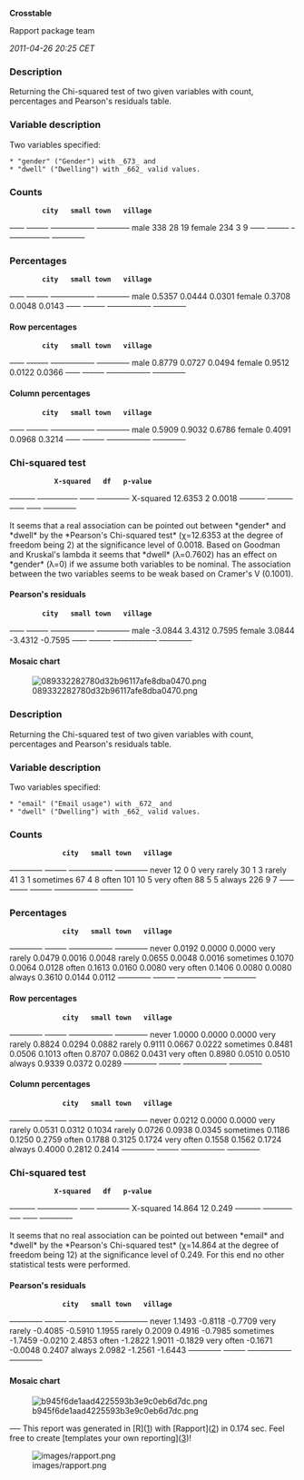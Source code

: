 '''Crosstable'''

Rapport package team

''2011-04-26 20:25 CET''


=== Description ===

Returning the Chi-squared test of two given variables with count, percentages and Pearson's residuals table. 

=== Variable description ===

Two variables specified: 

 * "gender" ("Gender") with _673_ and
 * "dwell" ("Dwelling") with _662_ valid values. 

=== Counts ===

<!-- endlist -->

         '''city'''   '''small town'''   '''village'''  
<s>----</s> <s>------</s> <s>------------</s> <s>---------</s>
male     338        28               19           
female   234        3                9            
<s>----</s> <s>------</s> <s>------------</s> <s>---------</s>

=== Percentages ===

<!-- endlist -->

         '''city'''   '''small town'''   '''village'''  
<s>----</s> <s>------</s> <s>------------</s> <s>---------</s>
male     0.5357     0.0444           0.0301       
female   0.3708     0.0048           0.0143       
<s>----</s> <s>------</s> <s>------------</s> <s>---------</s>

==== Row percentages ====

<!-- endlist -->

         '''city'''   '''small town'''   '''village'''  
<s>----</s> <s>------</s> <s>------------</s> <s>---------</s>
male     0.8779     0.0727           0.0494       
female   0.9512     0.0122           0.0366       
<s>----</s> <s>------</s> <s>------------</s> <s>---------</s>

==== Column percentages ====

<!-- endlist -->

         '''city'''   '''small town'''   '''village'''  
<s>----</s> <s>------</s> <s>------------</s> <s>---------</s>
male     0.5909     0.9032           0.6786       
female   0.4091     0.0968           0.3214       
<s>----</s> <s>------</s> <s>------------</s> <s>---------</s>

=== Chi-squared test ===

            '''X-squared'''   '''df'''   '''p-value'''  
<s>-------</s> <s>-----------</s> <s>----</s> <s>---------</s>
X-squared   12.6353         2        0.0018       
<s>-------</s> <s>-----------</s> <s>----</s> <s>---------</s>

It seems that a real association can be pointed out between *gender* and *dwell* by the *Pearson's Chi-squared test* (χ=12.6353 at the degree of freedom being 2) at the significance level of 0.0018.
Based on Goodman and Kruskal's lambda it seems that *dwell* (λ=0.7602) has an effect on *gender* (λ=0) if we assume both variables to be nominal.
The association between the two variables seems to be weak based on Cramer's V (0.1001). 

==== Pearson's residuals ====

<!-- endlist -->

         '''city'''   '''small town'''   '''village'''  
<s>----</s> <s>------</s> <s>------------</s> <s>---------</s>
male     -3.0844    3.4312           0.7595       
female   3.0844     -3.4312          -0.7595      
<s>----</s> <s>------</s> <s>------------</s> <s>---------</s>

==== Mosaic chart ====

[[Image:089332282780d32b96117afe8dba0470.png|center]]

=== Description ===

Returning the Chi-squared test of two given variables with count, percentages and Pearson's residuals table. 

=== Variable description ===

Two variables specified: 

 * "email" ("Email usage") with _672_ and
 * "dwell" ("Dwelling") with _662_ valid values. 

=== Counts ===

<!-- endlist -->

              '''city'''   '''small town'''   '''village'''  
<s>---------</s> <s>------</s> <s>------------</s> <s>---------</s>
never         12         0                0            
very rarely   30         1                3            
rarely        41         3                1            
sometimes     67         4                8            
often         101        10               5            
very often    88         5                5            
always        226        9                7            
<s>---------</s> <s>------</s> <s>------------</s> <s>---------</s>

=== Percentages ===

<!-- endlist -->

              '''city'''   '''small town'''   '''village'''  
<s>---------</s> <s>------</s> <s>------------</s> <s>---------</s>
never         0.0192     0.0000           0.0000       
very rarely   0.0479     0.0016           0.0048       
rarely        0.0655     0.0048           0.0016       
sometimes     0.1070     0.0064           0.0128       
often         0.1613     0.0160           0.0080       
very often    0.1406     0.0080           0.0080       
always        0.3610     0.0144           0.0112       
<s>---------</s> <s>------</s> <s>------------</s> <s>---------</s>

==== Row percentages ====

<!-- endlist -->

              '''city'''   '''small town'''   '''village'''  
<s>---------</s> <s>------</s> <s>------------</s> <s>---------</s>
never         1.0000     0.0000           0.0000       
very rarely   0.8824     0.0294           0.0882       
rarely        0.9111     0.0667           0.0222       
sometimes     0.8481     0.0506           0.1013       
often         0.8707     0.0862           0.0431       
very often    0.8980     0.0510           0.0510       
always        0.9339     0.0372           0.0289       
<s>---------</s> <s>------</s> <s>------------</s> <s>---------</s>

==== Column percentages ====

<!-- endlist -->

              '''city'''   '''small town'''   '''village'''  
<s>---------</s> <s>------</s> <s>------------</s> <s>---------</s>
never         0.0212     0.0000           0.0000       
very rarely   0.0531     0.0312           0.1034       
rarely        0.0726     0.0938           0.0345       
sometimes     0.1186     0.1250           0.2759       
often         0.1788     0.3125           0.1724       
very often    0.1558     0.1562           0.1724       
always        0.4000     0.2812           0.2414       
<s>---------</s> <s>------</s> <s>------------</s> <s>---------</s>

=== Chi-squared test ===

            '''X-squared'''   '''df'''   '''p-value'''  
<s>-------</s> <s>-----------</s> <s>----</s> <s>---------</s>
X-squared   14.864          12       0.249        
<s>-------</s> <s>-----------</s> <s>----</s> <s>---------</s>

It seems that no real association can be pointed out between *email* and *dwell* by the *Pearson's Chi-squared test* (χ=14.864 at the degree of freedom being 12) at the significance level of 0.249.
For this end no other statistical tests were performed. 

==== Pearson's residuals ====

<!-- endlist -->

              '''city'''   '''small town'''   '''village'''  
<s>---------</s> <s>------</s> <s>------------</s> <s>---------</s>
never         1.1493     -0.8118          -0.7709      
very rarely   -0.4085    -0.5910          1.1955       
rarely        0.2009     0.4916           -0.7985      
sometimes     -1.7459    -0.0210          2.4853       
often         -1.2822    1.9011           -0.1829      
very often    -0.1671    -0.0048          0.2407       
always        2.0982     -1.2561          -1.6443      
<s>---------</s> <s>------</s> <s>------------</s> <s>---------</s>

==== Mosaic chart ====

[[Image:b945f6de1aad4225593b3e9c0eb6d7dc.png|center]]

<s>---</s>
This report was generated in [R]([http://www.r-project.org/]) with [Rapport]([http://al3xa.github.com/rapport/]) in 0.174 sec. Feel free to create [templates your own reporting]([http://al3xa.github.com/rapport/#custom])! 

[[Image:images/rapport.png|center]]

<!-- wiki code generated by txt2tags 2.6 (http://txt2tags.org) -->
<!-- cmdline: txt2tags -\-encoding=UTF-8 -t wiki -o demo/crosstable.wiki demo/crosstable.txt -->
